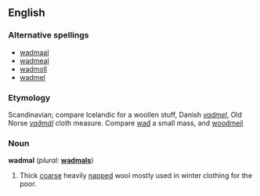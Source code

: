 ==English==

===Alternative spellings===
*[[wadmaal]]
*[[wadmeal]]
*[[wadmoll]]
*[[wadmel]]

===Etymology===
Scandinavian; compare Icelandic for a woollen stuff, Danish ''[[vadmel]]'', Old Norse ''[[vaðmál]]'' cloth measure. Compare [[wad]] a small mass, and [[woodmeil]]

===Noun===
'''wadmal'''  (''plural:'' '''[[wadmals]]''')
# Thick [[coarse]] heavily [[napped]] wool mostly used in winter clothing for the poor.